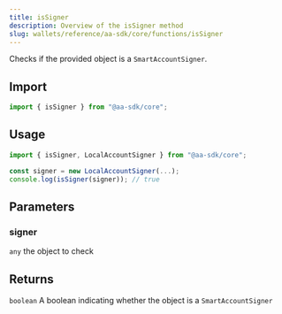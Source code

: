 ```yaml
---
title: isSigner
description: Overview of the isSigner method
slug: wallets/reference/aa-sdk/core/functions/isSigner
---
```


Checks if the provided object is a `SmartAccountSigner`.

## Import

```ts
import { isSigner } from "@aa-sdk/core";
```

## Usage

```ts
import { isSigner, LocalAccountSigner } from "@aa-sdk/core";

const signer = new LocalAccountSigner(...);
console.log(isSigner(signer)); // true
```

## Parameters

### signer

`any`
the object to check

## Returns

`boolean`
A boolean indicating whether the object is a `SmartAccountSigner`
